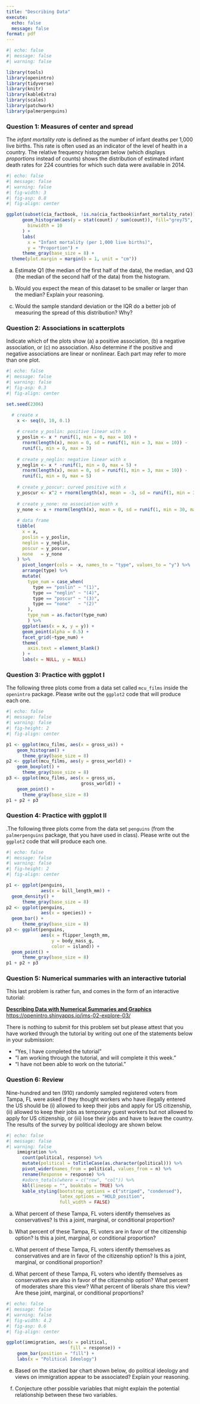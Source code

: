 ```yaml
---
title: "Describing Data"
execute:
  echo: false
  message: false
format: pdf
---
```


```r
#| echo: false
#| message: false
#| warning: false

library(tools)
library(openintro)
library(tidyverse)
library(knitr)
library(kableExtra)
library(scales)
library(patchwork)
library(palmerpenguins)
```

### Question 1: Measures of center and spread

The *infant mortality rate* is defined as the number of infant deaths per 1,000 live births. This rate is often used as an indicator of the level of health in a country. 
The relative frequency histogram below (which displays _proportions_ instead of counts) shows the distribution of estimated infant death rates for 224 countries for which such data were available in 2014.

```r
#| echo: false
#| message: false
#| warning: false
#| fig-width: 3
#| fig-asp: 0.8
#| fig-align: center

ggplot(subset(cia_factbook, !is.na(cia_factbook$infant_mortality_rate)), aes(x = infant_mortality_rate)) +
      geom_histogram(aes(y = stat(count) / sum(count)), fill="grey75", color="black",
        binwidth = 10
      ) +
      labs(
        x = "Infant mortality (per 1,000 live births)", 
        y = "Proportion") +
      theme_gray(base_size = 8) +
  theme(plot.margin = margin(b = 1, unit = "cm"))
```

a.  Estimate Q1 (the median of the first half of the data), the median, and Q3 (the median of the second half of the data) from the histogram.

b.  Would you expect the mean of this dataset to be smaller or larger than the median? Explain your reasoning.
    
c. Would the sample standard deviation or the IQR do a better job of measuring the spread of this distribution? Why?

### Question 2: Associations in scatterplots

Indicate which of the plots show (a) a positive association, (b) a negative association, or (c) no association. Also determine if the positive and negative associations are linear or nonlinear. Each part may refer to more than one plot.

```r
#| echo: false
#| message: false
#| warning: false
#| fig-asp: 0.3
#| fig-align: center

set.seed(2306)

  # create x
    x <- seq(0, 10, 0.1)
    
    # create y_poslin: positive linear with x
    y_poslin <- x * runif(1, min = 0, max = 10) + 
      rnorm(length(x), mean = 0, sd = runif(1, min = 3, max = 10)) - 
      runif(1, min = 0, max = 3)
    
    # create y_neglin: negative linear with x
    y_neglin <- x * -runif(1, min = 0, max = 5) + 
      rnorm(length(x), mean = 0, sd = runif(1, min = 3, max = 10)) - 
      runif(1, min = 0, max = 5)
    
    # create y_poscur: curved positive with x
    y_poscur <- x^2 + rnorm(length(x), mean = -3, sd = runif(1, min = 3, max = 4))
    
    # create y_none: no association with x
    y_none <- x + rnorm(length(x), mean = 0, sd = runif(1, min = 30, max = 40))
    
    # data frame
    tibble(
      x = x,
      poslin = y_poslin,
      neglin = y_neglin,
      poscur = y_poscur,
      none   = y_none
    ) %>%
      pivot_longer(cols = -x, names_to = "type", values_to = "y") %>%
      arrange(type) %>%
      mutate(
        type_num = case_when(
          type == "poslin" ~ "(1)",
          type == "neglin" ~ "(4)",
          type == "poscur" ~ "(3)",
          type == "none"   ~ "(2)"
        ),
        type_num = as.factor(type_num)
        ) %>%
      ggplot(aes(x = x, y = y)) +
      geom_point(alpha = 0.5) +
      facet_grid(~type_num) +
      theme(
        axis.text = element_blank()
      ) +
      labs(x = NULL, y = NULL)
```

### Question 3: Practice with ggplot I

The following three plots come from a data set called `mcu_films` inside the `openintro` package. Please write out the `ggplot2` code that will produce each one. 

```r
#| echo: false
#| message: false
#| warning: false
#| fig-height: 2
#| fig-align: center

p1 <- ggplot(mcu_films, aes(x = gross_us)) +
    geom_histogram() +
      theme_gray(base_size = 8)
p2 <- ggplot(mcu_films, aes(y = gross_world)) +
    geom_boxplot() +
      theme_gray(base_size = 8)
p3 <- ggplot(mcu_films, aes(x = gross_us,
                            gross_world)) +
    geom_point() +
      theme_gray(base_size = 8)
p1 + p2 + p3
```


### Question 4: Practice with ggplot II
.The following three plots come from the data set `penguins` (from the `palmerpenguins` package, that you have used in class). Please write out the `ggplot2` code that will produce each one.

```r
#| echo: false
#| message: false
#| warning: false
#| fig-height: 2
#| fig-align: center

p1 <- ggplot(penguins, 
             aes(x = bill_length_mm)) +
  geom_density() +
      theme_gray(base_size = 8)
p2 <- ggplot(penguins, 
             aes(x = species)) +
  geom_bar() +
      theme_gray(base_size = 8)
p3 <- ggplot(penguins,
             aes(x = flipper_length_mm,
                 y = body_mass_g,
                 color = island)) +
  geom_point() +
      theme_gray(base_size = 8)
p1 + p2 + p3
```

### Question 5: Numerical summaries with an interactive tutorial

This last problem is rather fun, and comes in the form of an interactive tutorial:

[**Describing Data with Numerical Summaries and Graphics**](https://openintro.shinyapps.io/ims-02-explore-03/)  
[https://openintro.shinyapps.io/ims-02-explore-03/](https://openintro.shinyapps.io/ims-02-explore-03/)

There is nothing to submit for this problem set but please attest that you have worked through the tutorial by writing out one of the statements below in your submission:

- "Yes, I have completed the tutorial"
- "I am working through the tutorial, and will complete it this week."
- "I have not been able to work on the tutorial."

### Question 6: Review

Nine-hundred and ten (910) randomly sampled registered voters from Tampa, FL were asked if they thought workers who have illegally entered the US should be (i) allowed to keep their jobs and apply for US citizenship, (ii) allowed to keep their jobs as temporary guest workers but not allowed to apply for US citizenship, or (iii) lose their jobs and have to leave the country. 
The results of the survey by political ideology are shown below.

```r
#| echo: false
#| message: false
#| warning: false  
    immigration %>%
      count(political, response) %>%
      mutate(political = toTitleCase(as.character(political))) %>%
      pivot_wider(names_from = political, values_from = n) %>%
      rename(Response = response) %>%
      #adorn_totals(where = c("row", "col")) %>%
      kbl(linesep = "", booktabs = TRUE) %>%
      kable_styling(bootstrap_options = c("striped", "condensed"), 
                    latex_options = "HOLD_position",
                    full_width = FALSE)
```

a.  What percent of these Tampa, FL voters identify themselves as conservatives? Is this a joint, marginal, or conditional proportion?

b.  What percent of these Tampa, FL voters are in favor of the citizenship option? Is this a joint, marginal, or conditional proportion?

c.  What percent of these Tampa, FL voters identify themselves as conservatives and are in favor of the citizenship option? Is this a joint, marginal, or conditional proportion?

d.  What percent of these Tampa, FL voters who identify themselves as conservatives are also in favor of the citizenship option? What percent of moderates share this view? What percent of liberals share this view? Are these joint, marginal, or conditional proportions?

```r
#| echo: false
#| message: false
#| warning: false 
#| fig-width: 4.2
#| fig-asp: 0.6
#| fig-align: center

ggplot(immigration, aes(x = political, 
                        fill = response)) + 
    geom_bar(position = "fill") + 
    labs(x = "Political Ideology")
```


e.  Based on the stacked bar chart shown below, do political ideology and views on immigration appear to be associated? Explain your reasoning.
    
f.  Conjecture other possible variables that might explain the potential relationship between these two variables.



